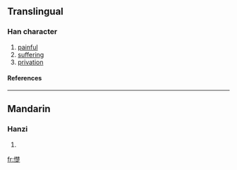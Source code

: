 ==Translingual==
===Han character===
{{Han char|rn=61|rad=心|as=13|sn=16|four=|canj=心木木人 (PDDO)}}
# [[painful]]
# [[suffering]]
# [[privation]]
====References====
{{Han ref|kx=0404.350|dkj=11297|dj=0745.010|hdz=42360.060|uh=61B7|ud=25015}}

----
==Mandarin==
===Hanzi===
{{cmn-hanzi|pin=[[chǔ]] (chu3)|wg=ch'u<sup>3</sup>}}
# {{defn|Mandarin}}

[[fr:憷]]